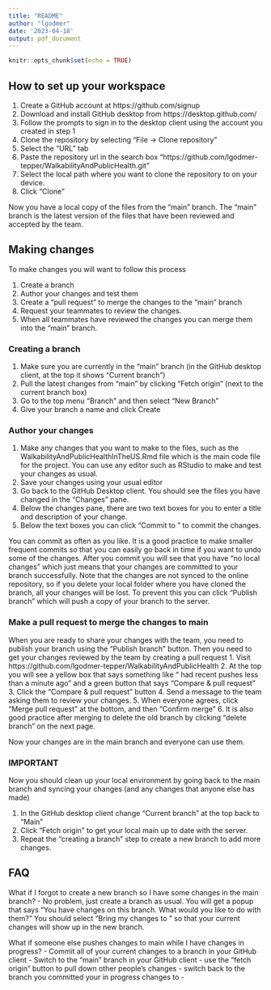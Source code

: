 ```yaml
---
title: "README"
author: "lgodmer"
date: '2023-04-18'
output: pdf_document
---
```


```r
knitr::opts_chunk$set(echo = TRUE)
```

## How to set up your workspace

1. Create a GitHub account at https://github.com/signup
2. Download and install GitHub desktop from https://desktop.github.com/
3. Follow the prompts to sign in to the desktop client using the account you created in step 1
4. Clone the repository by selecting "File -> Clone repository"
5. Select the "URL" tab
6. Paste the repository url in the search box "https://github.com/lgodmer-tepper/WalkabilityAndPublicHealth.git"
7. Select the local path where you want to clone the repository to on your device.
8. Click "Clone" 

Now you have a local copy of the files from the "main" branch. 
The "main" branch is the latest version of the files that have been reviewed and accepted by the team. 

## Making changes

To make changes you will want to follow this process

1. Create a branch
2. Author your changes and test them
3. Create a "pull request" to merge the changes to the "main" branch
4. Request your teammates to review the changes.
5. When all teammates have reviewed the changes you can merge them into the "main" branch. 

### Creating a branch

1. Make sure you are currently in the "main" branch (in the GitHub desktop client, at the top it shows "Current branch")
2. Pull the latest changes from "main" by clicking "Fetch origin" (next to the current branch box)
3. Go to the top menu "Branch" and then select "New Branch" 
4. Give your branch a name and click Create

### Author your changes

1. Make any changes that you want to make to the files, such as the WalkabilityAndPublicHealthInTheUS.Rmd file which is the main code file for the project. You can use any editor such as RStudio to make and test your changes as usual. 
2. Save your changes using your usual editor
3. Go back to the GitHub Desktop client. You should see the files you have changed in the "Changes" pane. 
4. Below the changes pane, there are two text boxes for you to enter a title and description of your change. 
5. Below the text boxes you can click "Commit to <mybranch>" to commit the changes.

You can commit as often as you like. It is a good practice to make smaller frequent commits so that you can easily go back in time if you want to undo some of the changes. 
After you commit you will see that you have "no local changes" which just means that your changes are committed to your branch successfully. Note that the changes are not synced to the online repository, so if you delete your local folder where you have cloned the branch, all your changes will be lost. To prevent this you can click "Publish branch" which will push a copy of your branch to the server. 

### Make a pull request to merge the changes to main

When you are ready to share your changes with the team, you need to publish your branch using the "Publish branch" button. 
Then you need to get your changes reviewed by the team by creating a pull request
1. Visit https://github.com/lgodmer-tepper/WalkabilityAndPublicHealth 
2. At the top you will see a yellow box that says something like "<mybranch> had recent pushes less than a minute ago" and a green button that says "Compare & pull request"
3. Click the "Compare & pull request" button
4. Send a message to the team asking them to review your changes. 
5. When everyone agrees, click "Merge pull request" at the bottom, and then "Confirm merge" 
6. It is also good practice after merging to delete the old branch by clicking "delete branch" on the next page.

Now your changes are in the main branch and everyone can use them. 

### IMPORTANT

Now you should clean up your local environment by going back to the main branch and syncing your changes (and any changes that anyone else has made)

1. In the GitHub desktop client change "Current branch" at the top back to "Main" 
2. Click "Fetch origin" to get your local main up to date with the server. 
3. Repeat the "creating a branch" step to create a new branch to add more changes. 

## FAQ

What if I forgot to create a new branch so I have some changes in the main branch?
- No problem, just create a branch as usual. You will get a popup that says "You have changes on this branch. What would you like to do with them?" You should select "Bring my changes to <new branch>" so that your current changes will show up in the new branch. 

What if someone else pushes changes to main while I have changes in progress? 
- Commit all of your current changes to a branch in your GitHub client
- Switch to the "main" branch in your GitHub client
- use the "fetch origin" button to pull down other people's changes
- switch back to the branch you committed your in progress changes to
- 


